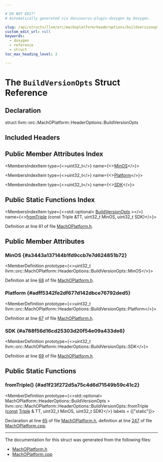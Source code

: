 ```yaml
---

# DO NOT EDIT!
# Automatically generated via docusaurus-plugin-doxygen by Doxygen.

slug: /api/structs/llvm/orc/machoplatform/headeroptions/buildversionopts
custom_edit_url: null
keywords:
  - doxygen
  - reference
  - struct
toc_max_heading_level: 3

---
```





# The `BuildVersionOpts` Struct Reference

<DoxygenPage pluginConfig={pluginConfig}>



## Declaration

<CodeBlock>struct llvm::orc::MachOPlatform::HeaderOptions::BuildVersionOpts</CodeBlock>

## Included Headers

<IncludesList>
<IncludesListItem
  filePath="llvm/ExecutionEngine/Orc/MachOPlatform.h"
  permalink="/docs/api/files/include/include/llvm/include/llvm/executionengine/include/llvm/executionengine/orc/machoplatform-h"
  isLocal="true" />
</IncludesList>

## Public Member Attributes Index

<MembersIndex>

<MembersIndexItem
  type={<>uint32&#95;t</>}
  name={<><a href="#a3443a137144b1fd9ccb7e7d624851b72">MinOS</a></>}>
</MembersIndexItem>

<MembersIndexItem
  type={<>uint32&#95;t</>}
  name={<><a href="#adff5342fe2df677d142dbce76792ded5">Platform</a></>}>
</MembersIndexItem>

<MembersIndexItem
  type={<>uint32&#95;t</>}
  name={<><a href="#a788f56d16cd25303d20f54e09a433de6">SDK</a></>}>
</MembersIndexItem>

</MembersIndex>

## Public Static Functions Index

<MembersIndex>

<MembersIndexItem
  type={<>std::optional&lt; <a href="/docs/api/structs/llvm/orc/machoplatform/headeroptions/buildversionopts">BuildVersionOpts</a> &gt;</>}
  name={<><a href="#ad1f23f272d5a75c4d6d71549b59c41c2">fromTriple</a> (const Triple &amp;TT, uint32&#95;t MinOS, uint32&#95;t SDK)</>}>
</MembersIndexItem>

</MembersIndex>


Definition at line 61 of file <a href="/docs/api/files/include/include/llvm/include/llvm/executionengine/include/llvm/executionengine/orc/machoplatform-h">MachOPlatform.h</a>.

<SectionDefinition>

## Public Member Attributes

### MinOS {#a3443a137144b1fd9ccb7e7d624851b72}

<MemberDefinition
  prototype={<>uint32&#95;t llvm::orc::MachOPlatform::HeaderOptions::BuildVersionOpts::MinOS</>}>

Definition at line <a href="/docs/api/files/include/include/llvm/include/llvm/executionengine/include/llvm/executionengine/orc/machoplatform-h/#l00068">68</a> of file <a href="/docs/api/files/include/include/llvm/include/llvm/executionengine/include/llvm/executionengine/orc/machoplatform-h">MachOPlatform.h</a>.
</MemberDefinition>

### Platform {#adff5342fe2df677d142dbce76792ded5}

<MemberDefinition
  prototype={<>uint32&#95;t llvm::orc::MachOPlatform::HeaderOptions::BuildVersionOpts::Platform</>}>

Definition at line <a href="/docs/api/files/include/include/llvm/include/llvm/executionengine/include/llvm/executionengine/orc/machoplatform-h/#l00067">67</a> of file <a href="/docs/api/files/include/include/llvm/include/llvm/executionengine/include/llvm/executionengine/orc/machoplatform-h">MachOPlatform.h</a>.
</MemberDefinition>

### SDK {#a788f56d16cd25303d20f54e09a433de6}

<MemberDefinition
  prototype={<>uint32&#95;t llvm::orc::MachOPlatform::HeaderOptions::BuildVersionOpts::SDK</>}>

Definition at line <a href="/docs/api/files/include/include/llvm/include/llvm/executionengine/include/llvm/executionengine/orc/machoplatform-h/#l00069">69</a> of file <a href="/docs/api/files/include/include/llvm/include/llvm/executionengine/include/llvm/executionengine/orc/machoplatform-h">MachOPlatform.h</a>.
</MemberDefinition>

</SectionDefinition>

<SectionDefinition>

## Public Static Functions

### fromTriple() {#ad1f23f272d5a75c4d6d71549b59c41c2}

<MemberDefinition
  prototype={<>std::optional&lt; MachOPlatform::HeaderOptions::BuildVersionOpts &gt; llvm::orc::MachOPlatform::HeaderOptions::BuildVersionOpts::fromTriple (<a href="/docs/api/files/lib/lib/target/lib/target/aarch64/aarch64promoteconstant-cpp/#a90f8350fecae261c25be85d38b451bff">const</a> <a href="/docs/api/classes/llvm/triple">Triple</a> &amp; TT, uint32&#95;t MinOS, uint32&#95;t SDK)</>}
  labels = {["static"]}>

Declaration at line <a href="/docs/api/files/include/include/llvm/include/llvm/executionengine/include/llvm/executionengine/orc/machoplatform-h/#l00065">65</a> of file <a href="/docs/api/files/include/include/llvm/include/llvm/executionengine/include/llvm/executionengine/orc/machoplatform-h">MachOPlatform.h</a>, definition at line <a href="/docs/api/files/lib/lib/executionengine/lib/executionengine/orc/machoplatform-cpp/#l00247">247</a> of file <a href="/docs/api/files/lib/lib/executionengine/lib/executionengine/orc/machoplatform-cpp">MachOPlatform.cpp</a>.
</MemberDefinition>

</SectionDefinition>

<hr/>

The documentation for this struct was generated from the following files:

<ul>
<li><a href="/docs/api/files/include/include/llvm/include/llvm/executionengine/include/llvm/executionengine/orc/machoplatform-h">MachOPlatform.h</a></li>
<li><a href="/docs/api/files/lib/lib/executionengine/lib/executionengine/orc/machoplatform-cpp">MachOPlatform.cpp</a></li>
</ul>

</DoxygenPage>
